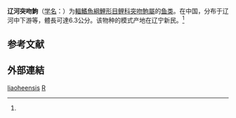 {{Speciesbox
| name = 辽河突吻鮈
| status = NE
| status_system = IUCN3.1
| image = 
| genus = Rostrogobio
| species = liaoheensis
| authority = Qin, 1987<ref name='id6160'>{{cite web| url =http://www.bioinfo.cn/db05/BjdwSpecies.php?action=view&id=6160| title =辽河突吻鮈| work =中国动物物种编目数据库| publisher =中国科学院微生物研究所| author =中国科学院动物研究所| accessdate =2009-04-11| deadurl =yes| archiveurl =https://web.archive.org/web/20160305042311/http://www.bioinfo.cn/db05/BjdwSpecies.php?action=view&id=6160| archivedate =2016-03-05}}</ref>
| synonyms = 
}}

'''辽河突吻鮈'''（[[学名|学名]]：'''{{lang|la|''Rostrogobio liaoheensis''}}'''）为[[輻鰭魚綱|輻鰭魚綱]][[鯉形目|鯉形目]][[鲤科|鲤科]][[突吻鮈屬|突吻鮈屬]]的[[鱼类|鱼类]]。在中国，分布于辽河中下游等，體長可達6.3公分。该物种的模式产地在辽宁新民。<ref name='id6160'/>

== 参考文献 ==
{{reflist}}

==外部連結==
{{refbegin}}
{{Wikispecies-inline|Rostrogobio liaoheensis|辽河突吻鮈}}
{{refend}}
{{Taxonbar|from=Q28775649}}

[[Category:突吻鮈屬|liaoheensis]]
[[Category:1987年描述的魚類|R]]


{{鯉形目小作品}}